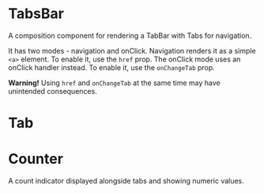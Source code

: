 
# TabsBar

A composition component for rendering a TabBar with Tabs for navigation.

It has two modes - navigation and onClick. Navigation renders it as a simple `<a>` element. To enable it, use the `href` prop. The onClick mode uses an onClick handler instead. To enable it, use the `onChangeTab` prop.

**Warning!** Using `href` and `onChangeTab` at the same time may have unintended consequences.

# Tab

<ArgsTable of={Tab}/>

# Counter

A count indicator displayed alongside tabs and showing numeric values.

<ArgsTable of={Counter} />
